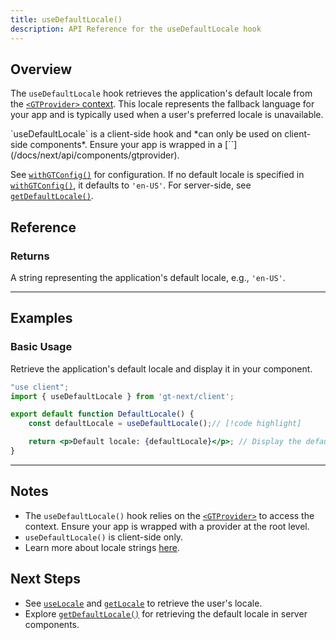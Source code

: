 ```yaml
---
title: useDefaultLocale()
description: API Reference for the useDefaultLocale hook
---
```


## Overview

The `useDefaultLocale` hook retrieves the application's default locale from the [`<GTProvider>` context](/docs/next/api/components/gtprovider).
This locale represents the fallback language for your app and is typically used when a user's preferred locale is unavailable.



<Callout>
    `useDefaultLocale` is a client-side hook and *can only be used on client-side components*.
    Ensure your app is wrapped in a [`<GTProvider>`](/docs/next/api/components/gtprovider).
</Callout>

See [`withGTConfig()`](/docs/next/api/config/withGTConfig) for configuration.
If no default locale is specified in [`withGTConfig()`](/docs/next/api/config/withGTConfig), it defaults to `'en-US'`.
For server-side, see [`getDefaultLocale()`](/docs/next/api/helpers/getDefaultLocale).


## Reference

### Returns

A string representing the application's default locale, e.g., `'en-US'`.

---

## Examples

### Basic Usage

Retrieve the application's default locale and display it in your component.

```jsx title="DefaultLocale.jsx" copy
"use client";
import { useDefaultLocale } from 'gt-next/client';

export default function DefaultLocale() {
    const defaultLocale = useDefaultLocale();// [!code highlight]

    return <p>Default locale: {defaultLocale}</p>; // Display the default locale
}
```

---

## Notes
 * The `useDefaultLocale()` hook relies on the [`<GTProvider>`](/docs/next/api/components/gtprovider) to access the context.
   Ensure your app is wrapped with a provider at the root level.
 * `useDefaultLocale()` is client-side only.
 * Learn more about locale strings [here](/docs/platform/locale-strings).

## Next Steps
 * See [`useLocale`](/docs/next/api/helpers/useLocale) and [`getLocale`](/docs/next/api/helpers/getLocale) to retrieve the user's locale.
 * Explore [`getDefaultLocale()`](/docs/next/api/helpers/getDefaultLocale) for retrieving the default locale in server components.
